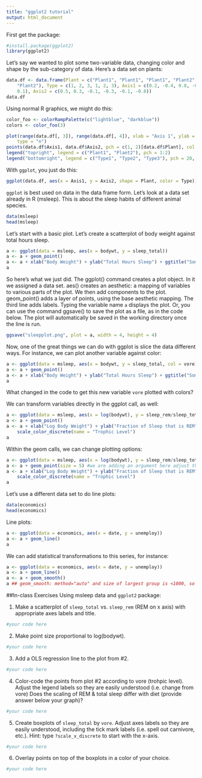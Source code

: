 ---
title: "ggplot2 tutorial"
output: html_document
---

First get the package:
```{r, message=FALSE, warning=FALSE}
#install.package(ggplot2)
library(ggplot2)
```

Let's say we wanted to plot some two-variable data, changing color and shape by the sub-category of data. Here's a data set on plants:
```{r}
data.df <- data.frame(Plant = c("Plant1", "Plant1", "Plant1", "Plant2", "Plant2", 
    "Plant2"), Type = c(1, 2, 3, 1, 2, 3), Axis1 = c(0.2, -0.4, 0.8, -0.2, -0.7, 
    0.1), Axis2 = c(0.5, 0.3, -0.1, -0.3, -0.1, -0.8))
data.df
```

Using normal R graphics, we might do this:
```{r}
color_foo <- colorRampPalette(c("lightblue", "darkblue"))
colors <- color_foo(3)

plot(range(data.df[, 3]), range(data.df[, 4]), xlab = "Axis 1", ylab = "Axis 2", 
    type = "n")
points(data.df$Axis1, data.df$Axis2, pch = c(1, 2)[data.df$Plant], col = colors[data.df$Type])
legend("topright", legend = c("Plant1", "Plant2"), pch = 1:2)
legend("bottomright", legend = c("Type1", "Type2", "Type3"), pch = 20, col = colors)
```

With `ggplot`, you just do this:
```{r}
ggplot(data.df, aes(x = Axis1, y = Axis2, shape = Plant, color = Type)) + geom_point(size = 5)
```

`ggplot` is best used on data in the data frame form. Let's look at a data set already in R (msleep). This is about the sleep habits of different animal species.
```{r}
data(msleep)
head(msleep)
```

Let's start with a basic plot. Let's create a scatterplot of body weight against total hours sleep.
```{r}
a <- ggplot(data = msleep, aes(x = bodywt, y = sleep_total))
a <- a + geom_point()
a <- a + xlab("Body Weight") + ylab("Total Hours Sleep") + ggtitle("Some Sleep Data")
a
```

So here's what we just did. The ggplot() command creates a plot object. In it we assigned a data set. aes() creates an aesthetic: a mapping of variables to various parts of the plot. We then add components to the plot. geom_point() adds a layer of points, using the base aesthetic mapping. The third line adds labels. Typing the variable name `a` displays the plot. Or, you can use the command ggsave() to save the plot as a file, as in the code below. The plot will automatically be saved in the working directory once the line is run.
```{r}
ggsave("sleepplot.png", plot = a, width = 4, height = 4)
```

Now, one of the great things we can do with ggplot is slice the data different ways. For instance, we can plot another variable against color:
```{r}
a <- ggplot(data = msleep, aes(x = bodywt, y = sleep_total, col = vore))
a <- a + geom_point()
a <- a + xlab("Body Weight") + ylab("Total Hours Sleep") + ggtitle("Some Sleep Data")
a
```

What changed in the code to get this new variable `vore` plotted with colors?

We can transform variables directly in the ggplot call, as well:
```{r, message=FALSE, warning=FALSE}
a <- ggplot(data = msleep, aes(x = log(bodywt), y = sleep_rem/sleep_total, col = vore))
a <- a + geom_point()
a <- a + xlab("Log Body Weight") + ylab("Fraction of Sleep that is REM") + ggtitle("Some Sleep Data") + 
    scale_color_discrete(name = "Trophic Level")
a
```

Within the geom calls, we can change plotting options:
```{r, warning=FALSE, message=FALSE}
a <- ggplot(data = msleep, aes(x = log(bodywt), y = sleep_rem/sleep_total, col = vore))
a <- a + geom_point(size = 5) #we are adding an argument here adjust the size of the points used
a <- a + xlab("Log Body Weight") + ylab("Fraction of Sleep that is REM") + ggtitle("Some Sleep Data") + 
    scale_color_discrete(name = "Trophic Level")
a
```

Let's use a different data set to do line plots:
```{r}
data(economics)
head(economics)
```

Line plots:
```{r}
a <- ggplot(data = economics, aes(x = date, y = unemploy))
a <- a + geom_line()
a
```

We can add statistical transformations to this series, for instance:
```{r}
a <- ggplot(data = economics, aes(x = date, y = unemploy))
a <- a + geom_line()
a <- a + geom_smooth()
a ## geom_smooth: method="auto" and size of largest group is <1000, so using loess. Use 'method = x' to change the smoothing method.
```

##In-class Exercises
Using msleep data and `ggplot2` package:

1. Make a scatterplot of `sleep_total` vs. `sleep_rem` (REM on x axis) with appropriate axes labels and title.
```{r}
#your code here
```

2. Make point size proportional to log(bodywt).
```{r}
#your code here
```

3. Add a OLS regression line to the plot from #2.
```{r}
#your code here
```

4. Color-code the points from plot #2 according to vore (trohpic level).
Adjust the legend labels so they are easily understood (i.e. change from vore)
Does the scaling of REM & total sleep differ with diet (provide answer below your graph)?
```{r}
#your code here
```

5. Create boxplots of `sleep_total` by `vore`. Adjust axes labels so they are easily understood, including the tick mark labels (i.e. spell out carnivore, etc.). Hint: type `?scale_x_discrete` to start with the x-axis.
```{r}
#your code here
```

6. Overlay points on top of the boxplots in a color of your choice.
```{r}
#your code here
```

